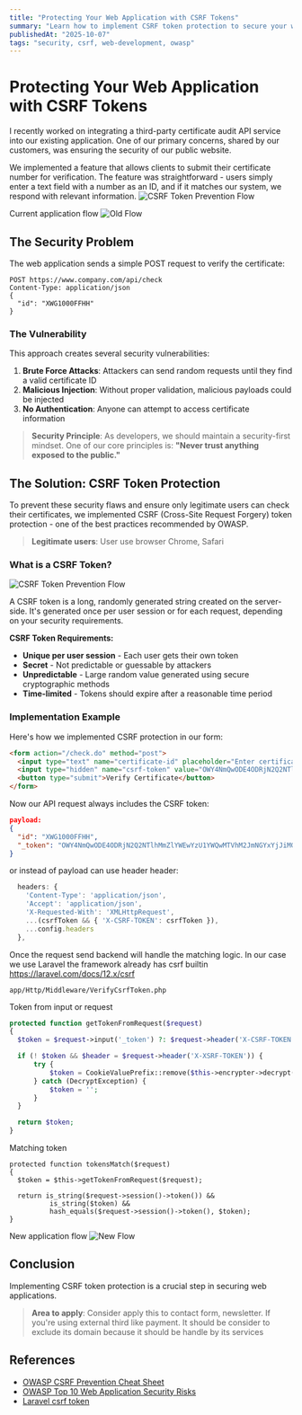 ```yaml
---
title: "Protecting Your Web Application with CSRF Tokens"
summary: "Learn how to implement CSRF token protection to secure your web application against cross-site request forgery attacks."
publishedAt: "2025-10-07"
tags: "security, csrf, web-development, owasp"
---
```


# Protecting Your Web Application with CSRF Tokens

I recently worked on integrating a third-party certificate audit API service into our existing application. One of our primary concerns, shared by our customers, was ensuring the security of our public website.

We implemented a feature that allows clients to submit their certificate number for verification. The feature was straightforward - users simply enter a text field with a number as an ID, and if it matches our system, we respond with relevant information. 
![CSRF Token Prevention Flow](/images/certificate-check.png)


Current application flow
![Old Flow](/images/form-without-csrf-token.png)

## The Security Problem

The web application sends a simple POST request to verify the certificate:

```http
POST https://www.company.com/api/check
Content-Type: application/json
{
  "id": "XWG1000FFHH"
}
```

### The Vulnerability

This approach creates several security vulnerabilities:

1. **Brute Force Attacks**: Attackers can send random requests until they find a valid certificate ID
2. **Malicious Injection**: Without proper validation, malicious payloads could be injected
3. **No Authentication**: Anyone can attempt to access certificate information

> **Security Principle**: As developers, we should maintain a security-first mindset. One of our core principles is: **"Never trust anything exposed to the public."**

## The Solution: CSRF Token Protection

To prevent these security flaws and ensure only legitimate users can check their certificates, we implemented CSRF (Cross-Site Request Forgery) token protection - one of the best practices recommended by OWASP.

> **Legitimate users**: User use browser Chrome, Safari

### What is a CSRF Token?
![CSRF Token Prevention Flow](/images/csrf-token-prevention.png)

A CSRF token is a long, randomly generated string created on the server-side. It's generated once per user session or for each request, depending on your security requirements.

**CSRF Token Requirements:**
- **Unique per user session** - Each user gets their own token
- **Secret** - Not predictable or guessable by attackers
- **Unpredictable** - Large random value generated using secure cryptographic methods
- **Time-limited** - Tokens should expire after a reasonable time period

### Implementation Example

Here's how we implemented CSRF protection in our form:

```html
<form action="/check.do" method="post">
  <input type="text" name="certificate-id" placeholder="Enter certificate ID" />
  <input type="hidden" name="csrf-token" value="OWY4NmQwODE4ODRjN2Q2NTlhMmZlYWEwYzU1YWQwMTVhM2JmNGYxYjJiMGI4MjJjZDE1ZDZMGYwMGEwOA==" />
  <button type="submit">Verify Certificate</button>
</form>
```

Now our API request always includes the CSRF token:

```json
payload:
{
  "id": "XWG1000FFHH",
  "_token": "OWY4NmQwODE4ODRjN2Q2NTlhMmZlYWEwYzU1YWQwMTVhM2JmNGYxYjJiMGI4MjJjZDE1ZDZMGYwMGEwOA=="
}
```

or instead of payload can use header
header:
```javascript
  headers: {
    'Content-Type': 'application/json',
    'Accept': 'application/json',
    'X-Requested-With': 'XMLHttpRequest',
    ...(csrfToken && { 'X-CSRF-TOKEN': csrfToken }),
    ...config.headers
  },
```

Once the request send backend will handle the matching logic. In our case we use Laravel the framework already has csrf builtin
https://laravel.com/docs/12.x/csrf

`app/Http/Middleware/VerifyCsrfToken.php`


Token from input or request
```php
protected function getTokenFromRequest($request)
{
  $token = $request->input('_token') ?: $request->header('X-CSRF-TOKEN');

  if (! $token && $header = $request->header('X-XSRF-TOKEN')) {
      try {
          $token = CookieValuePrefix::remove($this->encrypter->decrypt($header, static::serialized()));
      } catch (DecryptException) {
          $token = '';
      }
  }

  return $token;
}
```

Matching token
```
protected function tokensMatch($request)
{
  $token = $this->getTokenFromRequest($request);

  return is_string($request->session()->token()) &&
          is_string($token) &&
          hash_equals($request->session()->token(), $token);
}
```

New application flow
![New Flow](/images/form-with-csrf-token.png)

## Conclusion

Implementing CSRF token protection is a crucial step in securing web applications.
> **Area to apply**: Consider apply this to contact form, newsletter. 
If you're using external third like payment.
 It should be consider to exclude its domain because it should be handle by its services

## References

- [OWASP CSRF Prevention Cheat Sheet](https://cheatsheetseries.owasp.org/cheatsheets/Cross-Site_Request_Forgery_Prevention_Cheat_Sheet.html)
- [OWASP Top 10 Web Application Security Risks](https://owasp.org/www-project-top-ten/)
- [Laravel csrf token](https://laravel.com/docs/12.x/csrf)




